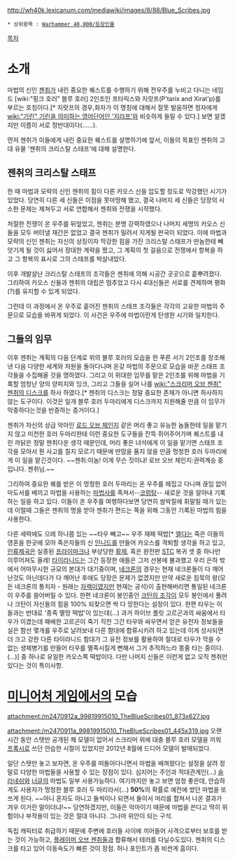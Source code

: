 {{{+1 '''The Blue Scribes, Librarians of Tzeentch'''}}}
{{{+1 젠취의 사서들, 블루 스크라이브}}}

http://wh40k.lexicanum.com/mediawiki/images/8/88/Blue_Scribes.jpg

 * 상위항목 : [[Warhammer 40,000/등장인물]]

[[목차]]
= 소개 =
마법의 신인 [[젠취]]가 내린 중요한 퀘스트를 수행하기 위해 전우주를 누비고 다니는 네임드 [wiki:"핑크 호러" 블루 호러] 2인조인 프타릭스와 지랏프(P'tarix and Xirat'p)를 부르는 호칭이다.[* 지랏프의 경우,화자가 이 명칭에 대해서 잘못 발음하면 청자에게 [[wiki:"기린" 기린을 의미하는 영어단어인 '지라프']]와 비슷하게 들릴 수 있다.] 보면 알겠지만 이름이 서로 정반대이다(……).

먼저 젠취가 이들에게 내린 중요한 퀘스트를 설명하기에 앞서, 이들의 목표인 젠취의 고대 유물 '젠취의 크리스탈 스태프'에 대해 설명한다.
== 젠취의 크리스탈 스태프 ==
한 때 마법과 모략의 신인 젠취의 힘이 다른 카오스 신을 압도할 정도로 막강했던 시기가 있었다. 당연히 다른 세 신들은 이점을 못마땅해 했고, 결국 나머지 세 신들은 당장의 사소한 문제는 제쳐두고 서로 연합해서 젠취와 전쟁을 시작했다.

처절한 전쟁이 온 우주를 뒤엎었고, 젠취는 분명 강력하였으나 나머지 세명의 카오스 신들을 모두 버텨낼 재간은 없었고 결국 젠취가 밀려서 지게될 판국이 되었다. 이에 마법과 모략의 신인 젠취는 자신의 상징이자 막강한 힘을 가진 크리스탈 스태프가 딴놈한테 빼앗기게 될 것이 싫어서 장대한 계략을 짰고, 그 계획의 첫 걸음으로 전쟁에서 항복을 하고 그 항복의 표시로 그의 스태프를 박살내었다.

이후 개발살난 크리스탈 스태프의 조각들은 젠취에 의해 시공간 곳곳으로 흩뿌려졌다. 그리하여 카오스 신들과 젠취의 대립은 멈추었고 다시 4대신들은 서로를 견제하며 평화(?)를 유지할 수 있게 되었다.

그런데 이 과정에서 온 우주로 흩어진 젠취의 스태프 조각들은 각각의 고유한 마법의 주문으로 모습을 바뀌게 되었다. 이 사건은 우주에 마법이란게 탄생한 시기와 일치한다.

== 그들의 임무 ==
이후 젠취는 계획의 다음 단계로 위의 블루 호러의 모습을 한 푸른 서기 2인조를 창조해 낸 다음 다양한 세계와 차원을 돌아다니며 온갖 마법의 주문으로 모습을 바꾼 스태프 조각들을 수집해올 것을 명하였다. 그리고 이 위대한 임무를 맡은 2인조를 위해 마법을 기록할 엄청난 양의 양피지와 잉크, 그리고 그들을 실어 나를 [[wiki:"스크리머 오브 젠취" 젠취의 디스크]]를 하사 하였다.[* 젠취의 디스크는 정말 중요한 존재가 아니면 하사하지 않는 도구이다. 이것은 일개 블루 호러 두마리에게 디스크까지 지원해줄 만큼 이 임무가 막중하다는것을 반증하는 증거이다.]

젠취가 자신의 상급 악마인 [[로드 오브 체인지]] 같은 머리 좋고 유능한 놈들한테 일을 맡기지 않고 미천한 호러 두마리한테 이런 중요한 도구들을 잔뜩 쥐어주어가며 퀘스트를 내린 까닭은 정말 젠취다운 생각 때문인데, 머리 좋은 녀석에게 이 일을 맡기면 스태프 조각을 모아서 뭔 사고를 칠지 모르기 때문에 딴맘을 품지 않을 만큼 멍청한 호러 두마리에게 이 일을 맡긴것이다. 
~~젠취:이놈! 이게 무슨 짓이냐! 로브 오브 체인지:권력계승 중입니다. 젠취님.~~ 

그리하여 중요한 퀘를 받은 이 멍청한 호러 두마리는 온 우주를 헤집고 다니며 끊임 없이 마도서를 베끼고 마법을 사용하는 [[마법사]]를 족쳐서--[[코렁탕]]-- 새로운 것을 알아내 기록하는 일을 하고 있다. 이들이 온 우주를 여행하다보면 당연히 쌈박질에 휘말릴 때가 있는데 이럴때 그들은 젠취의 명을 받아 젠취가 편드는 쪽을 위해 그동안 기록된 마법의 힘을 사용한다.

다른 세력에도 으레 하나쯤 있는 ~~타우 빼고~~ 우주 재패 떡밥[* [[엘다]]는 죽은 이들의 영혼을 한곳에 모아 죽은자들의 신 [[인니드]]를 만들어 카오스를 격퇴할 생각을 하고 있고, [[인류제국]]은 실종된 [[프라이마크]]나 부상당한 [[황제]], 혹은 완전판 [[STC]] 복귀 셋 중 하나만 이루어져도 올레! [[타이라니드]]는 그간 등장한 애들은 그저 선봉에 불과했고 우리 은하 밖에서 어마무시한 규모의 본대가 대기중이며, [[네크론]]의 경우는 현재 네크론들이 다 깨어난것도 아닌데다가 다 깨어난 후에도 당장은 문제가 없겠지만 만약 새로운 침묵의 왕(모든 네크론의 통치자 - 원래는 [[자렉]]이였지만 현재는 공석)이 출현해버리면 통일된 네크론이 우주를 쓸어버릴 수 있다. 한편 네크론이 봉인중인 [[크탄의 조각]]이 모두 봉인에서 풀려나 크탄이 자신들의 힘을 100% 되찾으면 싹 다 망한다는 설정이 있다. 한편 타우는 이들과는 반대로 '종족 멸망 떡밥'이 있는데(...) 과거 하이브 플릿 고르곤과의 싸움에서 타우가 이겼는데 패배한 고르곤이 죽기 직전 그간 타우와 싸우면서 얻은 유전자 정보들을 실은 함선 몇개를 우주로 날려보내 다른 함대에 합류시키려 하고 있는데 이게 성사되면 더 크고 강한 다른 타이라니드 함대가 그 유전 정보를 활용하여 절대로 타우가 막을 수 없는 생체병기를 만들어 타우를 멸족시킬게 뻔해서 그거 추적하느라 똥줄 타는 중이다.(...)] 중 하나로 유일한 카오스쪽 떡밥이다. 다만 나머지 신들은 이런게 없고 오직 젠취만 있다는 것이 특이사항.

= [[미니어처 게임]]에서의 모습 =
attachment:/m2470912a_99819915010_TheBlueScribes01_873x627.jpg

attachment:/m2470911a_99819915010_TheBlueScribes01_445x319.jpg
오랜 시간 동안 스탯만 공개된 채 모델이 없어서 스크리머 위에 대충 블루 호러 모델을 끼워 [[프록시]]로 쓰던 안습한 시절이 있었지만 2012년 8월에 드디어 모델이 발매되었다.

일단 스탯만 놓고 보자면, 온 우주를 떠돌아다니면서 마법을 배껴왔다는 설정을 살려 정말로 다양한 마법들을 사용할 수 있는 장점이 있다. 심지어는 주인과 적대관계인(...) [[슬라네쉬]]와 [[너글]]의 마법도 일부 사용가능하다. 여기까지만 놓고 보면 엄청 좋은데, 안습하게도 사용자가 멍청한 블루 호러 두 마리라서(...) '''50%'''의 확률로 예전에 썼던 마법을 또 쓰게 된다. ~~아니 혼자도 아니고 둘씩이나 되면서 둘이서 머리를 합쳐서 나온 결과가 겨우 이거란 말이더냐!~~ 당연하겠지만, 이들은 악마이기 때문에 마법을 쓴다고 딱히 위험이나 부작용이 있는 것은 절대 아니다. 그나마 위안이 되는 구석.

독립 캐릭터로 취급하기 때문에 주변에 호러들 사이에 끼어들어 사격으로부터 보호를 받는 것이 가능하고, [[플레이머 오브 젠취]]들과 합류해서 테러를 다닐수도있다. 젠취의 디스크를 타고 있어 이동속도가 빠른 것이 장점. 허나 포인트가 좀 비싼게 흠이다.
